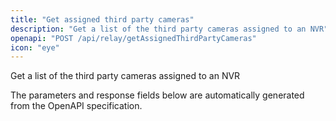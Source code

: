 ```yaml
---
title: "Get assigned third party cameras"
description: "Get a list of the third party cameras assigned to an NVR"
openapi: "POST /api/relay/getAssignedThirdPartyCameras"
icon: "eye"
---
```


Get a list of the third party cameras assigned to an NVR

<Note>
The parameters and response fields below are automatically generated from the OpenAPI specification.
</Note>
